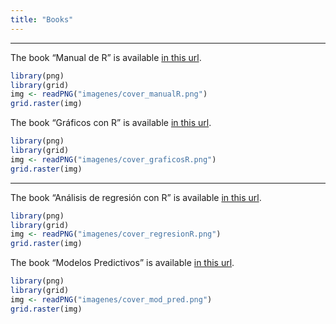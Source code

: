 ```yaml
---
title: "Books"
---
```


<hr>

<div class = "row">

<div class = "col-md-6">
The book "Manual de R" is available [in this url](https://fhernanb.github.io/Manual-de-R/).

```r
library(png)
library(grid)
img <- readPNG("imagenes/cover_manualR.png")
grid.raster(img)
```
</div>

<div class = "col-md-6">
The book "Gráficos con R" is available [in this url](https://fhernanb.github.io/Graficos-con-R/).

```r
library(png)
library(grid)
img <- readPNG("imagenes/cover_graficosR.png")
grid.raster(img)
```
</div>

</div>



<hr>



<div class = "row">

<div class = "col-md-6">
The book "Análisis de regresión con R" is available [in this url](https://fhernanb.github.io/libro_regresion/).

```r
library(png)
library(grid)
img <- readPNG("imagenes/cover_regresionR.png")
grid.raster(img)
```
</div>


<div class = "col-md-6">
The book "Modelos Predictivos" is available [in this url](https://fhernanb.github.io/libro_mod_pred/).

```r
library(png)
library(grid)
img <- readPNG("imagenes/cover_mod_pred.png")
grid.raster(img)
```
</div>


</div>